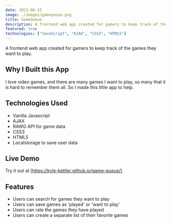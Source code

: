 ```yaml
---
date: 2023-06-15
image: ./images/gamequeue.png
title: GameQueue
description: A frontend web app created for gamers to keep track of their backlog.
featured: true
technologies: ["JavaScript", "AJAX", "CSS3", "HTML5"]
---
```


A frontend web app created for gamers to keep track of the games they want to play.

## Why I Built this App

I love video games, and there are many games I want to play, so many that it is hard to remember them all. So I made this little app to help.

## Technologies Used

- Vanilla Javascript
- AJAX
- RAWG API for game data
- CSS3
- HTML5
- Localstorage to save user data

## Live Demo

Try it out at [https://kyle-kettler.github.io/game-queue/]

## Features

- Users can search for games they want to play
- Users can save games as 'played' or 'want to play'
- Users can rate the games they have played
- Users can create a separate list of their favorite games
